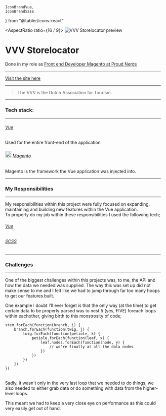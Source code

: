 	IconBrandVue,
	IconBrandSass
} from "@tabler/icons-react"

<AspectRatio ratio={16 / 9}>
	<Image
		className="rounded-md shadow-md object-cover"
		fill
		priority
sizes="(max-width: 768px) 100vw, (max-width: 1200px) 50vw, 33vw"
		src="/vvv-storelocator.png"
		alt="VVV Storelocator preview"
	/>
</AspectRatio>
# VVV Storelocator
Done in my role as [Front end Developer Magento at Proud Nerds](/work-experience/proud-nerds)

---
[Visit the site here](https://www.vvvcadeaukaarten.nl/besteden)
___
> The VVV is the Dutch Association for Tourism.
___  
### Tech stack:
___
######  <IconBrandVue /> [Vue](https://vuejs.org/)
Used for the entire front-end of the application 
######  <Image width="20" height="20" src="/magento-2-logo.svg" alt="magento 2 logo" /> [Magento](https://business.adobe.com/nl/products/magento/magento-commerce.html)
Magento is the framework the Vue application was injected into.

___
### My Responsibilities
___
My responsibilities within this project were fully focused on expanding,
maintaining and building new features within the Vue application.
<br />
To properly do my job within these responsibilities I used the following tech;
######  <IconBrandVue /> [Vue](https://vuejs.org/)
###### <IconBrandSass /> [SCSS](https://sass-lang.com/)
---
### Challenges
___
One of the biggest challenges within this projects was, to me, the API and how
the data we needed was supplied. The way this was set up did not make sense to
me and I felt like we had to jump through far too many hoops to get our features
built.

One example I doubt I'll ever forget is that the only way (at the time) to get
certain data to be properly parsed was to nest 5 (yes, FIVE) foreach loops
within eachother, giving birth to this monstrosity of code;
<br/>
```
stem.forEach(function(branch, i) {
	branch.forEach(function(twig, j) {
		twig.forEach(function(petiole, k) {
			petiole.forEach(function(leaf, x) {
				leaf.nodes.forEach(function(node, y) {
					// we're finally at all the data nodes
				})	
			})
		})
	})
})
```
<br/>
Sadly, it wasn't only in the very last loop that we needed to do things, we also
needed to either grab data or do something with data from the higher-level
loops. 

This meant we had to keep a very close eye on performance as this could very
easily get out of hand.
